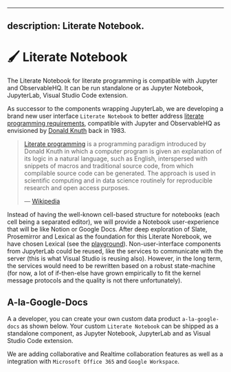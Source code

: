 <!--
  ~ Copyright (c) 2022-2023 Datalayer Inc. All rights reserved.
  ~
  ~ MIT License
-->

---
description: Literate Notebook.
---


# 🖌️ Literate Notebook

The Literate Notebook for literate programming is compatible with Jupyter and ObservableHQ. It can be run standalone or as Jupyter Notebook, JupyterLab, Visual Studio Code extension.

As successor to the components wrapping JupyterLab, we are developing a brand new user interface `Literate Notebook` to better address [literate programming requirements](https://en.wikipedia.org/wiki/Literate_programming), compatible with Jupyter and ObservableHQ as envisioned by [Donald Knuth](https://en.wikipedia.org/wiki/Donald_Knuth) back in 1983.

> [Literate programming](https://en.wikipedia.org/wiki/Literate_programming) is a programming paradigm introduced by Donald Knuth in which a computer program is given an explanation of its logic in a natural language, such as English, interspersed with snippets of macros and traditional source code, from which compilable source code can be generated. The approach is used in scientific computing and in data science routinely for reproducible research and open access purposes.
>
> — [Wikipedia](https://en.wikipedia.org/wiki/Literate_programming)

Instead of having the well-known cell-based structure for notebooks (each cell being a separated editor), we will provide a Notebook user-experience that will be like Notion or Google Docs. After deep exploration of Slate, Prosemirror and Lexical as the foundation for this Literate Norebook, we have chosen Lexical (see the [playground](https://playground.lexical.dev)). Non-user-interface components from JupyterLab could be reused, like the services to communicate with the server (this is what Visual Studio is reusing also). However, in the long term, the services would need to be rewritten based on a robust state-machine (for now, a lot of if-then-else have grown empirically to fit the kernel message protocols and the quality is not there unfortunately).

## A-la-Google-Docs

A a developer, you can create your own custom data product `a-la-google-docs` as shown below. Your custom `Literate Notebook` can be shipped as a standalone component, as Jupyter Notebook, JupyterLab and as Visual Studio Code extension.

<ModalImage
  small="https://datalayer-jupyter-examples.s3.amazonaws.com/jupyter-react-slate.gif"
  large="https://datalayer-jupyter-examples.s3.amazonaws.com/jupyter-react-slate.gif"
  alt="Jupyter UI Slate"
/>

We are adding collaborative and Realtime collaboration features as well as a integration with `Microsoft Office 365` and `Google Workspace`.
